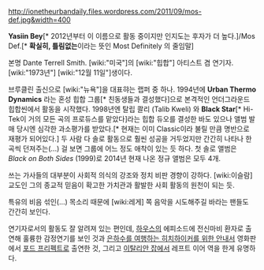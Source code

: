 http://ionetheurbandaily.files.wordpress.com/2011/09/mos-def.jpg&width=400

'''Yasiin Bey'''[* 2012년부터 이 이름으로 활동 중이지만 인지도는 후자가 더 높다.]/Mos Def.[* '''확실히, 틀림없는'''이라는 뜻인 Most Definitely 의 줄임말] 

본명 Dante Terrell Smith. [wiki:"미국"]의 [wiki:"힙합"] 아티스트 겸 연기자. [wiki:"1973년"] [wiki:"12월 11일"]생이다.

브루클린 출신으로 [wiki:"뉴욕"]을 대표햐는 랩퍼 중 하나. 1994년에 '''Urban Thermo Dynamics''' 라는 혼성 힙합 그룹[* 친동생들과 결성했다]으로 본격적인 언더그라운드 힙합씬에서 활동을 시작했다. 1998년엔 탈립 콸리 (Talib Kweli) 와 '''Black Star'''[* Hi-Tek이 거의 모든 곡의 프로듀스를 맡았다]라는 힙합 듀오를 결성한 바도 있으나 앨범 발매 당시엔 심각한 과소평가를 받았다.[* 현재는 이미 Classic이라 불릴 만큼 명반으로 재평가 되어있다.] 두 사람 다 솔로 활동으로 훨씬 성공을 거두었지만 간간히 나타나 한 곡씩 던져주는(...) 걸 보면 그룹에 어느 정도 애착이 있는 듯 하다. 첫 솔로 앨범은 ''Black on Both Sides'' (1999)로 2014년 현재 나온 정규 앨범은 모두 4개.

쓰는 가사들의 대부분이 사회적 의식의 강조와 정치 비판 경향이 강하다. [wiki:이슬람] 교도인 그의 종교적 믿음이 확고한 가치관과 활발한 사회 활동의 원천이 되는 듯.

특유의 비음 섞인(...) 목소리 때문에 [wiki:레게] 쪽 음악을 시도해주길 바라는 팬들도 간간히 보인다.

연기자로서의 활동도 잘 알려져 있는 편인데, [[하우스]]의 에피소드에 전신마비 환자로 출연해 훌륭한 감정연기를 보인 것과 [[은하수를 여행하는 히치하이커를 위한 안내서]] 영화판에서 [[포드 프리펙트]]로 출연한 것, 그리고 [[이탈리안 잡]]에서 레프트 이어 역을 한게 유명하다.
